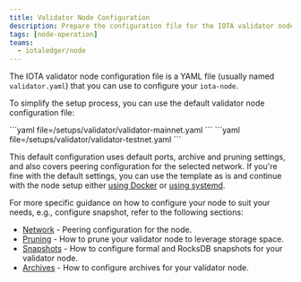 ```yaml
---
title: Validator Node Configuration
description: Prepare the configuration file for the IOTA validator node.
tags: [node-operation]
teams:
  - iotaledger/node
---
```


The IOTA validator node configuration file is a YAML file (usually named `validator.yaml`) that you can use to configure
your `iota-node`.

To simplify the setup process, you can use the default validator node configuration file:

<Tabs groupId="network" queryString>
    <TabItem label="Mainnet" value="mainnet">
        ```yaml file=<rootDir>/setups/validator/validator-mainnet.yaml
        ```
    </TabItem>
    <TabItem label="Testnet" value="testnet">
        ```yaml file=<rootDir>/setups/validator/validator-testnet.yaml
        ```
    </TabItem>
</Tabs>

This default configuration uses default ports, archive and pruning settings, and also covers peering configuration for the selected network. If you're fine with the default settings, you can use the template as is and continue with the node setup either [using Docker](docker.mdx) or [using systemd](systemd.mdx).

For more specific guidance on how to configure your node to suit your needs, e.g., configure snapshot, refer to the following sections:

- [Network](configs/network.mdx) - Peering configuration for the node.
- [Pruning](configs/pruning.mdx) - How to prune your validator node to leverage storage space.
- [Snapshots](configs/snapshots.mdx) - How to configure formal and RocksDB snapshots for your validator node.
- [Archives](configs/archives.mdx) - How to configure archives for your validator node.